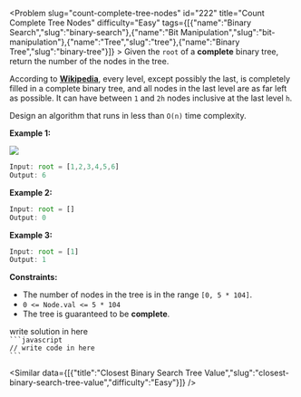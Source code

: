 
<Problem slug="count-complete-tree-nodes" id="222" title="Count Complete Tree Nodes" difficulty="Easy" tags={[{"name":"Binary Search","slug":"binary-search"},{"name":"Bit Manipulation","slug":"bit-manipulation"},{"name":"Tree","slug":"tree"},{"name":"Binary Tree","slug":"binary-tree"}]} >
    Given the `root` of a **complete** binary tree, return the number of the nodes in the tree.

According to **[Wikipedia](http://en.wikipedia.org/wiki/Binary_tree#Types_of_binary_trees)**, every level, except possibly the last, is completely filled in a complete binary tree, and all nodes in the last level are as far left as possible. It can have between `1` and `2h` nodes inclusive at the last level `h`.

Design an algorithm that runs in less than `O(n)` time complexity.

**Example 1:**

![](https://assets.leetcode.com/uploads/2021/01/14/complete.jpg)
```javascript 
Input: root = [1,2,3,4,5,6]
Output: 6
```

**Example 2:**

```javascript 
Input: root = []
Output: 0
```

**Example 3:**

```javascript 
Input: root = [1]
Output: 1
```

**Constraints:**

*   The number of nodes in the tree is in the range `[0, 5 * 104]`.
*   `0 <= Node.val <= 5 * 104`
*   The tree is guaranteed to be **complete**.
</Problem >

<Solution>
write solution in here
</Solution>

<Code>
```javascript
// write code in here
```
</Code>

<Similar data={[{"title":"Closest Binary Search Tree Value","slug":"closest-binary-search-tree-value","difficulty":"Easy"}]} />
